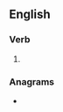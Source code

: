 ==English==

===Verb===
{{head|en|verb form}}

# {{en-third-person singular of|necropost}}

===Anagrams===
* {{anagrams|en|a=cenooprsst|stonecrops}}